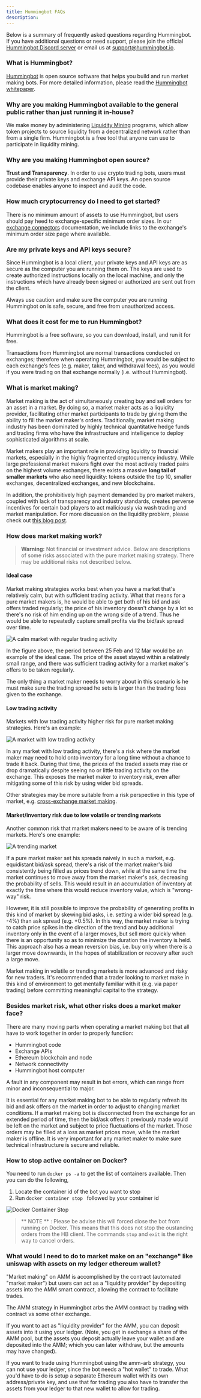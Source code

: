 ```yaml
---
title: Hummingbot FAQs
description:
---
```


Below is a summary of frequently asked questions regarding Hummingbot. If you have additional questions or need support, please join the official [Hummingbot Discord server](https://discord.hummingbot.io) or email us at [support@hummingbot.io](mailto:support@hummingbot.io).

### What is Hummingbot?

[Hummingbot](http://hummingbot.io) is open source software that helps you build and run market making bots. For more detailed information, please read the [Hummingbot whitepaper](https://www.hummingbot.io/hummingbot.pdf).

### Why are you making Hummingbot available to the general public rather than just running it in-house?

We make money by administering [Liquidity Mining](/intro/liquidity-mining) programs, which allow token projects to source liquidity from a decentralized network rather than from a single firm. Hummingbot is a free tool that anyone can use to participate in liquidity mining.

### Why are you making Hummingbot open source?

**Trust and Transparency**. In order to use crypto trading bots, users must provide their private keys and exchange API keys. An open source codebase enables anyone to inspect and audit the code.

### How much cryptocurrency do I need to get started?

There is no minimum amount of assets to use Hummingbot, but users should pay heed to exchange-specific minimum order sizes. In our [exchange connectors](/connectors/overview) documentation, we include links to the exchange's minimum order size page where available.

### Are my private keys and API keys secure?

Since Hummingbot is a local client, your private keys and API keys are as secure as the computer you are running them on. The keys are used to create authorized instructions locally on the local machine, and only the instructions which have already been signed or authorized are sent out from the client.

Always use caution and make sure the computer you are running Hummingbot on is safe, secure, and free from unauthorized access.

### What does it cost for me to run Hummingbot?

Hummingbot is a free software, so you can download, install, and run it for free.

Transactions from Hummingbot are normal transactions conducted on exchanges; therefore when operating Hummingbot, you would be subject to each exchange’s fees (e.g. maker, taker, and withdrawal fees), as you would if you were trading on that exchange normally (i.e. without Hummingbot).

### What is market making?

Market making is the act of simultaneously creating buy and sell orders for an asset in a market. By doing so, a market maker acts as a liquidity provider, facilitating other market participants to trade by giving them the ability to fill the market maker's orders. Traditionally, market making industry has been dominated by highly technical quantitative hedge funds and trading firms who have the infrastructure and intelligence to deploy sophisticated algorithms at scale.

Market makers play an important role in providing liquidity to financial markets, especially in the highly fragmented cryptocurrency industry. While large professional market makers fight over the most actively traded pairs on the highest volume exchanges, there exists a massive **long tail of smaller markets** who also need liquidity: tokens outside the top 10, smaller exchanges, decentralized exchanges, and new blockchains.

In addition, the prohibitively high payment demanded by pro market makers, coupled with lack of transparency and industry standards, creates perverse incentives for certain bad players to act maliciously via wash trading and market manipulation. For more discussion on the liquidity problem, please check out [this blog post](https://www.hummingbot.io/blog/2019-01-thin-crust-of-liquidity/).

### How does market making work?

> **Warning:** Not financial or investment advice. Below are descriptions of some risks associated with the pure market making strategy. There may be additional risks not described below.

#### Ideal case

Market making strategies works best when you have a market that's relatively calm, but with sufficient trading activity. What that means for a pure market makers is, he would be able to get both of his bid and ask offers traded regularly; the price of his inventory doesn't change by a lot so there's no risk of him ending up on the wrong side of a trend. Thus he would be able to repeatedly capture small profits via the bid/ask spread over time.

![A calm market with regular trading activity](/img/pure-mm-calm.png)

In the figure above, the period between 25 Feb and 12 Mar would be an example of the ideal case. The price of the asset stayed within a relatively small range, and there was sufficient trading activity for a market maker's offers to be taken regularly.

The only thing a market maker needs to worry about in this scenario is he must make sure the trading spread he sets is larger than the trading fees given to the exchange.

#### Low trading activity

Markets with low trading activity higher risk for pure market making strategies. Here's an example:

![A market with low trading activity](/img/pure-mm-low-volume.png)

In any market with low trading activity, there's a risk where the market maker may need to hold onto inventory for a long time without a chance to trade it back. During that time, the prices of the traded assets may rise or drop dramatically despite seeing no or little trading activity on the exchange. This exposes the market maker to inventory risk, even after mitigating some of this risk by using wider bid spreads.

Other strategies may be more suitable from a risk perspective in this type of market, e.g. [cross-exchange market making](/strategies/cross-exchange-market-making).

#### Market/inventory risk due to low volatile or trending markets

Another common risk that market makers need to be aware of is trending markets. Here's one example:

![A trending market](/img/pure-mm-trending.png)

If a pure market maker set his spreads naively in such a market, e.g. equidistant bid/ask spread, there's a risk of the market maker's bid consistently being filled as prices trend down, while at the same time the market continues to move away from the market maker's ask, decreasing the probability of sells. This would result in an accumulation of inventory at exactly the time where this would reduce inventory value, which is "wrong-way" risk.

However, it is still possible to improve the probability of generating profits in this kind of market by skewing bid asks, i.e. setting a wider bid spread (e.g. -4%) than ask spread (e.g. +0.5%). In this way, the market maker is trying to catch price spikes in the direction of the trend and buy additional inventory only in the event of a larger moves, but sell more quickly when there is an opportunity so as to minimize the duration the inventory is held. This approach also has a mean reversion bias, i.e. buy only when there is a larger move downwards, in the hopes of stabilization or recovery after such a large move.

Market making in volatile or trending markets is more advanced and risky for new traders. It's recommended that a trader looking to market make in this kind of environment to get mentally familiar with it (e.g. via paper trading) before committing meaningful capital to the strategy.

### Besides market risk, what other risks does a market maker face?

There are many moving parts when operating a market making bot that all have to work together in order to properly function:

- Hummingbot code
- Exchange APIs
- Ethereum blockchain and node
- Network connectivity
- Hummingbot host computer

A fault in any component may result in bot errors, which can range from minor and inconsequential to major.

It is essential for any market making bot to be able to regularly refresh its bid and ask offers on the market in order to adjust to changing market conditions. If a market making bot is disconnected from the exchange for an extended period of time, then the bid/ask offers it previously made would be left on the market and subject to price fluctuations of the market. Those orders may be filled at a loss as market prices move, while the market maker is offline. It is very important for any market maker to make sure technical infrastructure is secure and reliable.

### How to stop active container on Docker?

You need to run `docker ps -a` to get the list of containers available. Then you can do the following,

1. Locate the container id of the bot you want to stop
2. Run `docker container stop ` followed by your container id

![Docker Container Stop](/img/docker-container-stop.PNG)

> ** NOTE ** : Please be advise this will forced close the bot from running on Docker. This means that this does not stop the oustanding orders from the HB client. The commands `stop` and `exit` is the right way to cancel orders.

### What would I need to do to market make on an "exchange" like uniswap with assets on my ledger ethereum wallet?

"Market making" on AMM is accomplished by the contract (automated "market maker") but users can act as a "liquidity provider" by depositing assets into the AMM smart contract, allowing the contract to facilitate trades.

The AMM strategy in Hummingbot arbs the AMM contract by trading with contract vs some other exchange.

If you want to act as "liquidity provider" for the AMM, you can deposit assets into it using your ledger. (Note, you get in exchange a share of the AMM pool, but the assets you deposit actually leave your wallet and are deposited into the AMM; which you can later withdraw, but the amounts may have changed).

If you want to trade using Hummingbot using the amm-arb strategy, you can not use your ledger, since the bot needs a "hot wallet" to trade. What you'd have to do is setup a separate Ethereum wallet with its own address/private key, and use that for trading you also have to transfer the assets from your ledger to that new wallet to allow for trading.
